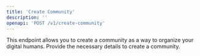 ```yaml
---
title: 'Create Community'
description: ''
openapi: 'POST /v1/create-community'
---
```


This endpoint allows you to create a community as a way to organize your digital humans. Provide the necessary details to create a community.
